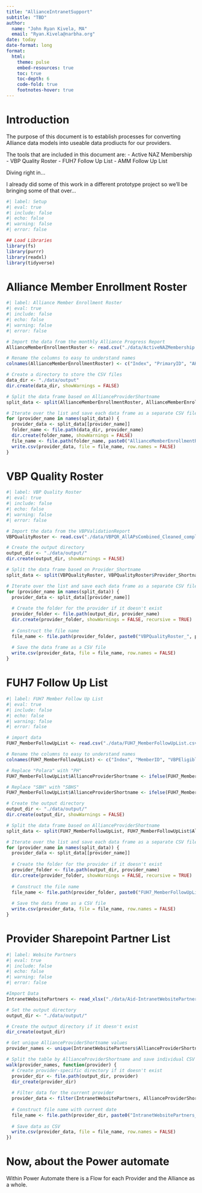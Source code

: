```yaml
---
title: "AllianceIntranetSupport"
subtitle: "TBD"
author: 
  name: "John Ryan Kivela, MA"
  email: "Ryan.Kivela@narbha.org"
date: today
date-format: long
format:
  html:
    theme: pulse
    embed-resources: true
    toc: true
    toc-depth: 6
    code-fold: true
    footnotes-hover: true
---
```


# Introduction

The purpose of this document is to establish processes for converting Alliance data models into useable data prodiucts for our providers.

The tools that are included in this document are:
  -   Active NAZ Membership
  -   VBP Quality Roster
  -   FUH7 Follow Up List
  -   AMM Follow Up List
  
Diving right in...

I already did some of this work in a different prototype project so we'll be bringing some of that over...

```r
#| label: Setup
#| eval: true
#| include: false
#| echo: false
#| warning: false
#| error: false

## Load Libraries
library(fs)
library(purrr)
library(readxl)
library(tidyverse)

```

# Alliance Member Enrollment Roster

```r
#| label: Alliance Member Enrollment Roster
#| eval: true
#| include: false
#| echo: false
#| warning: false
#| error: false

# Import the data from the monthly Alliance Progress Report
AllianceMemberEnrollmentRoster <- read.csv("./data/ActiveNAZMembership.csv")

# Rename the columns to easy to understand names
colnames(AllianceMemberEnrollmentRoster) <- c("Index", "PrimaryID", "AHCCCSID", "LastName", "FirstName", "Sex", "DateOfBirth", "MemberZipCode", "MemberCountyOfResidence", "AllianceProviderShortname", "EnrollmentStartDate", "LineOfBusiness", "EligibilityGroup", "DisenrollmentDate", "Age")

# Create a directory to store the CSV files
data_dir <- "./data/output"
dir.create(data_dir, showWarnings = FALSE)

# Split the data frame based on AllianceProviderShortname
split_data <- split(AllianceMemberEnrollmentRoster, AllianceMemberEnrollmentRoster$AllianceProviderShortname)

# Iterate over the list and save each data frame as a separate CSV file in the corresponding folder
for (provider_name in names(split_data)) {
  provider_data <- split_data[[provider_name]]
  folder_name <- file.path(data_dir, provider_name)
  dir.create(folder_name, showWarnings = FALSE)
  file_name <- file.path(folder_name, paste0("AllianceMemberEnrollmentRoster_", provider_name, ".csv"))
  write.csv(provider_data, file = file_name, row.names = FALSE)
}

```

# VBP Quality Roster

```r
#| label: VBP Quality Roster
#| eval: true
#| include: false
#| echo: false
#| warning: false
#| error: false

# Import the data from the VBPValidationReport
VBPQualityRoster <- read.csv("./data/VBPQR_AllAPsCombined_Cleaned_complete.csv")

# Create the output directory
output_dir <- "./data/output/"
dir.create(output_dir, showWarnings = FALSE)

# Split the data frame based on Provider_Shortname
split_data <- split(VBPQualityRoster, VBPQualityRoster$Provider_Shortname)

# Iterate over the list and save each data frame as a separate CSV file in the corresponding folder
for (provider_name in names(split_data)) {
  provider_data <- split_data[[provider_name]]
  
  # Create the folder for the provider if it doesn't exist
  provider_folder <- file.path(output_dir, provider_name)
  dir.create(provider_folder, showWarnings = FALSE, recursive = TRUE)
  
  # Construct the file name
  file_name <- file.path(provider_folder, paste0("VBPQualityRoster_", provider_name, ".csv"))
  
  # Save the data frame as a CSV file
  write.csv(provider_data, file = file_name, row.names = FALSE)
}

```


# FUH7 Follow Up List

```r
#| label: FUH7 Member Follow Up List
#| eval: true
#| include: false
#| echo: false
#| warning: false
#| error: false

# import data
FUH7_MemberFollowUpList <- read.csv("./data/FUH7_MemberFollowUpList.csv")

# Rename the columns to easy to understand names
colnames(FUH7_MemberFollowUpList) <- c("Index", "MemberID", "VBPEligible", "ClaimsEligible", "ValidationMatch", "ClaimsPrimaryID", "EnrollmentPrimaryID", "AHCCCSID", "LastName", "FirstName", "DateOfBirth", "Sex", "Age", "MemberZipCode", "DateOfService", "EndDateOfService", "AdjudicatedServiceCode", "ProcedureCode", "RevCode", "PlaceOfService", "Providertype", "PrimaryDiagnosis", "Dx1", "Dx2", "Dx3", "Dx4", "Dx5", "Dx6", "Dx7", "Dx8", "Dx9" , "Dx10", "Dx11", "Dx12", "ProviderName", "RenderingProviderNPI", "AutoAssignedPCPName", "AmountPaid", "AllianceProviderShortname", "EligibleMHDiagnosis")

# Replace "Polara" with "PH"
FUH7_MemberFollowUpList$AllianceProviderShortname <- ifelse(FUH7_MemberFollowUpList$AllianceProviderShortname == "Polara", "PH", FUH7_MemberFollowUpList$AllianceProviderShortname)

# Replace "SBH" with "SBHS"
FUH7_MemberFollowUpList$AllianceProviderShortname <- ifelse(FUH7_MemberFollowUpList$AllianceProviderShortname == "SBH", "SBHS", FUH7_MemberFollowUpList$AllianceProviderShortname)

# Create the output directory
output_dir <- "./data/output/"
dir.create(output_dir, showWarnings = FALSE)

# Split the data frame based on AllianceProviderShortname
split_data <- split(FUH7_MemberFollowUpList, FUH7_MemberFollowUpList$AllianceProviderShortname)

# Iterate over the list and save each data frame as a separate CSV file in the corresponding folder
for (provider_name in names(split_data)) {
  provider_data <- split_data[[provider_name]]
  
  # Create the folder for the provider if it doesn't exist
  provider_folder <- file.path(output_dir, provider_name)
  dir.create(provider_folder, showWarnings = FALSE, recursive = TRUE)
  
  # Construct the file name
  file_name <- file.path(provider_folder, paste0("FUH7_MemberFollowUpList_", provider_name, ".csv"))
  
  # Save the data frame as a CSV file
  write.csv(provider_data, file = file_name, row.names = FALSE)
}

```

# Provider Sharepoint Partner List

```r
#| label: Website Partners
#| eval: true
#| include: false
#| echo: false
#| warning: false
#| error: false

#Import Data
IntranetWebsitePartners <- read_xlsx("./data/Aid-IntranetWebsitePartners.xlsx", sheet = "Sheet1")

# Set the output directory
output_dir <- "./data/output/"

# Create the output directory if it doesn't exist
dir_create(output_dir)

# Get unique AllianceProviderShortname values
provider_names <- unique(IntranetWebsitePartners$AllianceProviderShortname)

# Split the table by AllianceProviderShortname and save individual CSV files
walk(provider_names, function(provider) {
  # Create provider-specific directory if it doesn't exist
  provider_dir <- file.path(output_dir, provider)
  dir_create(provider_dir)
  
  # Filter data for the current provider
  provider_data <- filter(IntranetWebsitePartners, AllianceProviderShortname == provider)
  
  # Construct file name with current date
  file_name <- file.path(provider_dir, paste0("IntranetWebsitePartners_", provider, "_", ".csv"))
  
  # Save data as CSV
  write.csv(provider_data, file = file_name, row.names = FALSE)
})

```

# Now, about the Power automate

Within Power Automate there is a Flow for each Provider and the Alliance as a whole. 